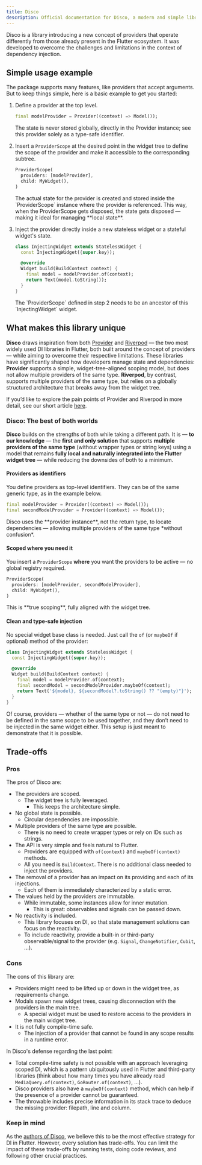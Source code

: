 ```yaml
---
title: Disco
description: Official documentation for Disco, a modern and simple library for scoped dependency injection in Flutter.
---
```



Disco is a library introducing a new concept of providers that operate differently from those already present in the Flutter ecosystem. It was developed to overcome the challenges and limitations in the context of dependency injection.

## Simple usage example

The package supports many features, like providers that accept arguments. But to keep things simple, here is a basic example to get you started:

1. Define a provider at the top level.

    ```dart
    final modelProvider = Provider((context) => Model());
    ```

    <Aside>The state is never stored globally, directly in the Provider instance; see this provider solely as a type-safe identifier.</Aside>

2. Insert a `ProviderScope` at the desired point in the widget tree to define the scope of the provider and make it accessible to the corresponding subtree.

    ```dart
    ProviderScope(
      providers: [modelProvider],
      child: MyWidget(),
    )
    ```

    <Aside>The actual state for the provider is created and stored inside the `ProviderScope` instance where the provider is referenced.
    This way, when the ProviderScope gets disposed, the state gets disposed — making it ideal for managing **local state**.</Aside>

3. Inject the provider directly inside a new stateless widget or a stateful widget's state.

    ```dart {6}
    class InjectingWidget extends StatelessWidget {
      const InjectingWidget({super.key});

      @override
      Widget build(BuildContext context) {
        final model = modelProvider.of(context);
        return Text(model.toString());
      }
    }
    ```

    <Aside>The `ProviderScope` defined in step 2 needs to be an ancestor of this `InjectingWidget` widget.</Aside>

## What makes this library unique

**Disco** draws inspiration from both [Provider](https://pub.dev/packages/provider) and [Riverpod](https://pub.dev/packages/riverpod) — the two most widely used DI libraries in Flutter, both built around the concept of providers — while aiming to overcome their respective limitations. These libraries have significantly shaped how developers manage state and dependencies: **Provider** supports a simple, widget-tree–aligned scoping model, but does not allow multiple providers of the same type. **Riverpod**, by contrast, supports multiple providers of the same type, but relies on a globally structured architecture that breaks away from the widget tree.

If you’d like to explore the pain points of Provider and Riverpod in more detail, see our short article [here](https://github.com/our-creativity/disco/blob/main/glimpse-into-other-DI-approaches.md).

### Disco: The best of both worlds

**Disco** builds on the strengths of both while taking a different path. It is — **to our knowledge** — the **first and only solution** that supports **multiple providers of the same type** (without wrapper types or string keys) using a model that remains **fully local and naturally integrated into the Flutter widget tree** — while reducing the downsides of both to a minimum.

#### Providers as identifiers

You define providers as top-level identifiers. They can be of the same generic type, as in the example below.

```dart
final modelProvider = Provider((context) => Model());
final secondModelProvider = Provider((context) => Model());
```

<Aside>Disco uses the **provider instance**, not the return type, to locate dependencies — allowing multiple providers of the same type *without confusion*.</Aside>

#### Scoped where you need it

You insert a `ProviderScope` **where** you want the providers to be active — no global registry required.

```dart
ProviderScope(
  providers: [modelProvider, secondModelProvider],
  child: MyWidget(),
)
```

<Aside>This is **true scoping**, fully aligned with the widget tree.</Aside>

#### Clean and type-safe injection

No special widget base class is needed. Just call the `of` (or `maybeOf` if optional) method of the provider:

```dart {6, 7}
class InjectingWidget extends StatelessWidget {
  const InjectingWidget({super.key});

  @override
  Widget build(BuildContext context) {
    final model = modelProvider.of(context);
    final secondModel = secondModelProvider.maybeOf(context);
    return Text('${model}, ${secondModel?.toString() ?? "(empty)"}');
  }
}
```

<Aside>Of course, providers — whether of the same type or not — do not need to be defined in the same scope to be used together, and they don’t need to be injected in the same widget either. This setup is just meant to demonstrate that it is possible.</Aside>

## Trade-offs

### Pros

The pros of Disco are:

- The providers are scoped.
  - The widget tree is fully leveraged.
    - This keeps the architecture simple.
- No global state is possible.
  - Circular dependencies are impossible.
- Multiple providers of the same type are possible.
  - There is no need to create wrapper types or rely on IDs such as strings.
- The API is very simple and feels natural to Flutter.
  - Providers are equipped with `of(context)` and `maybeOf(context)` methods.
  - All you need is `BuildContext`. There is no additional class needed to inject the providers.
- The removal of a provider has an impact on its providing and each of its injections.
  - Each of them is immediately characterized by a static error.
- The values held by the providers are immutable.
  - While immutable, some instances allow for inner mutation.
    - This is great: observables and signals can be passed down.
- No reactivity is included.
  - This library focuses on DI, so that state management solutions can focus on the reactivity.
  - To include reactivity, provide a built-in or third-party observable/signal to the provider (e.g. `Signal`, `ChangeNotifier`, `Cubit`, ...).

### Cons

The cons of this library are:

- Providers might need to be lifted up or down in the widget tree, as requirements change.
- Modals spawn new widget trees, causing disconnection with the providers in the main tree.
  - A special widget must be used to restore access to the providers in the main widget tree.
- It is not fully compile-time safe.
  - The injection of a provider that cannot be found in any scope results in a runtime error.

In Disco's defense regarding the last point:

- Total compile-time safety is not possible with an approach leveraging scoped DI, which is a pattern ubiquitously used in Flutter and third-party libraries (think about how many times you have already read `MediaQuery.of(context)`, `GoRouter.of(context)`, ...).
- Disco providers also have a `maybeOf(context)` method, which can help if the presence of a provider cannot be guaranteed.
- The throwable includes precise information in its stack trace to deduce the missing provider: filepath, line and column.

### Keep in mind

As the <a href="/authors">authors of Disco</a>, we believe this to be the most effective strategy for DI in Flutter. However, every solution has trade-offs. You can limit the impact of these trade-offs by running tests, doing code reviews, and following other crucial practices.
